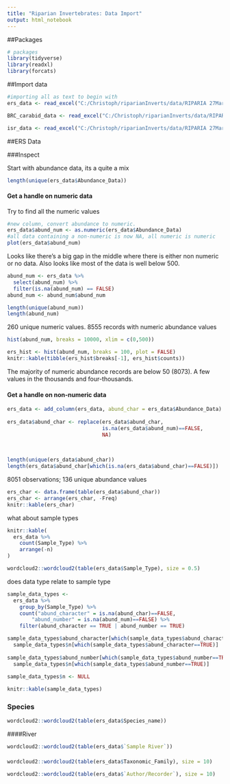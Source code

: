 ```yaml
---
title: "Riparian Invertebrates: Data Import"
output: html_notebook
---
```


##Packages
```r
# packages
library(tidyverse)
library(readxl)
library(forcats)
```

##Import data 
```r
#importing all as text to begin with
ers_data <- read_excel("C:/Christoph/riparianInverts/data/RIPARIA 27March2015.xlsx", sheet = 1, col_types = "text")

BRC_carabid_data <- read_excel("C:/Christoph/riparianInverts/data/RIPARIA 27March2015.xlsx", sheet = 2, col_types = "text")

isr_data <- read_excel("C:/Christoph/riparianInverts/data/RIPARIA 27March2015.xlsx", sheet = 3, col_types = "text")
```


##ERS Data

###Inspect

Start with abundance data, its a quite a mix
```r
length(unique(ers_data$Abundance_Data))
```

#### Get a handle on numeric data

Try to find all the numeric values
```r
#new column, convert abundance to numeric. 
ers_data$abund_num <- as.numeric(ers_data$Abundance_Data)
#all data containing a non-numeric is now NA, all numeric is numeric
plot(ers_data$abund_num)
```

Looks like there's a big gap in the middle where there is either non numeric or no data. Also looks like most of the data is well below 500.  

```r
abund_num <- ers_data %>% 
  select(abund_num) %>%  
  filter(is.na(abund_num) == FALSE) 
abund_num <- abund_num$abund_num

length(unique(abund_num))
length(abund_num)
```
260 unique numeric values.  8555 records with numeric abundance values

```r
hist(abund_num, breaks = 10000, xlim = c(0,500))
```


```r
ers_hist <- hist(abund_num, breaks = 100, plot = FALSE)
knitr::kable(tibble(ers_hist$breaks[-1], ers_hist$counts))
```

The majority of numeric abundance records are below 50 (8073).  A few values in the thousands and four-thousands.  

#### Get a handle on non-numeric data

```r
ers_data <- add_column(ers_data, abund_char = ers_data$Abundance_Data) 
  
ers_data$abund_char <- replace(ers_data$abund_char, 
                               is.na(ers_data$abund_num)==FALSE, 
                               NA)
  
  
```




```r
length(unique(ers_data$abund_char))
length(ers_data$abund_char[which(is.na(ers_data$abund_char)==FALSE)])
```
8051 observations; 136 unique abundance values


```r
ers_char <- data.frame(table(ers_data$abund_char))
ers_char <- arrange(ers_char, -Freq)
knitr::kable(ers_char)
```


what about sample types
```r
knitr::kable(
  ers_data %>%
    count(Sample_Type) %>%
    arrange(-n)
)
```


```r
wordcloud2::wordcloud2(table(ers_data$Sample_Type), size = 0.5)
```

does data type relate to sample type
```r
sample_data_types <-
  ers_data %>%
    group_by(Sample_Type) %>%
    count("abund_character" = is.na(abund_char)==FALSE, 
        "abund_number" = is.na(abund_num)==FALSE) %>% 
    filter(abund_character == TRUE | abund_number == TRUE) 

sample_data_types$abund_character[which(sample_data_types$abund_character==TRUE)] <- 
  sample_data_types$n[which(sample_data_types$abund_character==TRUE)]
  
sample_data_types$abund_number[which(sample_data_types$abund_number==TRUE)] <- 
  sample_data_types$n[which(sample_data_types$abund_number==TRUE)]
  
sample_data_types$n <- NULL

knitr::kable(sample_data_types)
```


### Species

```r
wordcloud2::wordcloud2(table(ers_data$Species_name))
```

####River

```r
wordcloud2::wordcloud2(table(ers_data$`Sample River`))
```

####

```r
wordcloud2::wordcloud2(table(ers_data$Taxonomic_Family), size = 10)
```


```r
wordcloud2::wordcloud2(table(ers_data$`Author/Recorder`), size = 10)
```




